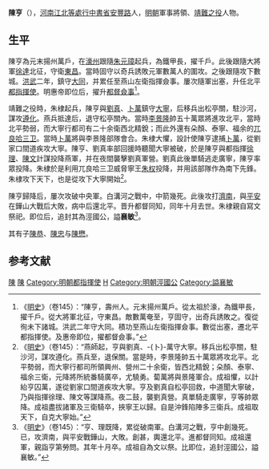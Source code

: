 '''陳亨'''（{{bd|1332年||1400年|catIdx=}}），[[河南江北等處行中書省|河南江北等處行中書省]][[安豐路|安豐路]]人，[[明朝|明朝]]軍事將領、[[靖難之役|靖難之役]]人物。

==生平==

陳亨為元末揚州萬戶，在[[濠州|濠州]]跟隨[[朱元璋|朱元璋]]起兵，為鐵甲長，擢千戶。此後跟隨大將軍[[徐達|徐達]]北征，守衛[[東昌|東昌]]。當時固守以奇兵誘敗元軍數萬人的圍攻。之後跟隨攻下數城。[[洪武|洪武]]二年，鎮守[[大同市|大同]]，并累任至燕山左衛指揮僉事。屢次隨軍出塞，升任北平[[都指揮使|都指揮使]]。明惠帝即位后，擢升[[都督僉事|都督僉事]]<ref>《[[明史|明史]]》（卷145）：“陳亨，壽州人。元末揚州萬戶。從太祖於濠，為鐵甲長，擢千戶。從大將軍北征，守東昌。敵數萬奄至，亨固守，出奇兵誘敗之。復從徇未下諸城。洪武二年守大同。積功至燕山左衛指揮僉事。數從出塞，遷北平都指揮使。及惠帝即位，擢都督僉事。”</ref>。

靖難之役時，朱棣起兵，陳亨與[[劉真_(洪武進士)|劉真]]、[[卜萬|卜萬]]鎮守[[大寧|大寧]]，后移兵出松亭關，駐沙河，謀攻[[遵化|遵化]]。燕兵抵達后，退守松亭關內。當時[[李景隆|李景隆]]帥五十萬眾將進攻北平，當時北平勢弱，而大寧行都司有二十余衛西北精銳；而此外還有朵顏、泰寧、福余的[[兀良哈三卫|兀良哈三卫]]。當時[[卜萬|卜萬]]將與李景隆部隊會合。朱棣大懼，設計使陳亨逮捕[[卜萬|卜萬]]，從劉家口間道疾攻大寧。陳亨、劉真率部回援時聽聞大寧被破，於是陳亨與都指揮[[徐理|徐理]]、[[陳文|陳文]]計謀投降燕軍，并在夜間襲擊劉真軍營。劉真此後單騎逃走廣寧，陳亨率眾投降。朱棣於是利用兀良哈三卫威脅寧王[[朱权|朱权]]投降，并用該部隊作為南下先鋒。朱棣攻下天下，也是從攻下大寧開始<ref>《[[明史|明史]]》（卷145）：“燕師起，亨與劉真、-{卜}-萬守大寧。移兵出松亭關，駐沙河，謀攻遵化。燕兵至，退保關。當是時，李景隆帥五十萬眾將攻北平。北平勢弱，而大寧行都司所領興州、營州二十余衛，皆西北精銳；朵顏、泰寧、福余三衛，元降將所統番騎廣卒，尤驍勇。蔔萬將與景隆軍合。成祖懼，以計紿亨囚萬，遂從劉家口間道疾攻大寧。亨及劉真自松亭回救，中道聞大寧破，乃與指揮徐理、陳文等謀降燕。夜二鼓，襲劉真營。真單騎走廣寧，亨等帥眾降。成祖盡拔諸軍及三衛騎卒，挾寧王以歸。自是沖鋒陷陣多三衛兵。成祖取天下，自克大寧始。”</ref>。

陳亨歸降后，屢次攻破中央軍。白溝河之戰中，中箭幾死。此後攻打[[濟南|濟南]]，與[[平安_(明)|平安]]在鏵山大戰后大敗，病中后還北平。晋升都督同知，同年十月去世。朱棣親自寫文祭祀。即位后，追封其為涇國公，謚'''襄敏'''<ref>《[[明史|明史]]》（卷145）：“亨、理既降，累從破南軍。白溝河之戰，亨中創幾死。已，攻濟南，與平安戰鏵山，大敗。創甚，輿還北平。進都督同知。成祖還軍，親詣亨第勞問。其年十月卒。成祖自為文以祭。比即位，追封涇國公，謚襄敏。”</ref>。

其有子[[陳恭|陳恭]]、[[陳忠|陳忠]]与[[陳懋|陳懋]]。

==参考文献==
{{wikisource|明史/卷145}}
<div class="references-small">
<references />
</div>

[[Category:明朝都督僉事|陳]]
[[Category:靖難之役人物|陳]]
[[Category:明朝都指揮使|Category:明朝都指揮使]]
[[Category:陈姓|H]]
[[Category:明朝涇國公|Category:明朝涇國公]]
[[Category:謚襄敏|Category:謚襄敏]]